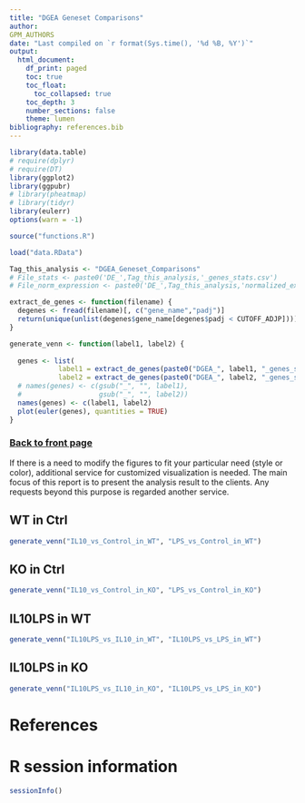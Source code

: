 ```yaml
---
title: "DGEA Geneset Comparisons"
author:
GPM_AUTHORS
date: "Last compiled on `r format(Sys.time(), '%d %B, %Y')`"
output:
  html_document:
    df_print: paged
    toc: true
    toc_float:
      toc_collapsed: true
    toc_depth: 3
    number_sections: false
    theme: lumen
bibliography: references.bib
---
```


```r
library(data.table)
# require(dplyr)
# require(DT)
library(ggplot2)
library(ggpubr)
# library(pheatmap)
# library(tidyr)
library(eulerr)
options(warn = -1)

source("functions.R")

load("data.RData")

Tag_this_analysis <- "DGEA_Geneset_Comparisons"
# File_stats <- paste0('DE_',Tag_this_analysis,'_genes_stats.csv')
# File_norm_expression <- paste0('DE_',Tag_this_analysis,'normalized_expression_quantification.csv')

extract_de_genes <- function(filename) {
  degenes <- fread(filename)[, c("gene_name","padj")]
  return(unique(unlist(degenes$gene_name[degenes$padj < CUTOFF_ADJP])))
}

generate_venn <- function(label1, label2) {
  
  genes <- list(
            label1 = extract_de_genes(paste0("DGEA_", label1, "_genes_stats.csv")), 
            label2 = extract_de_genes(paste0("DGEA_", label2, "_genes_stats.csv")))
  # names(genes) <- c(gsub("_", "", label1), 
  #                   gsub("_", "", label2))
  names(genes) <- c(label1, label2)
  plot(euler(genes), quantities = TRUE)
}

```

### [Back to front page](Analysis_Report_RNAseq.html)

If there is a need to modify the figures to fit your particular need (style or color), additional service for customized visualization is needed. The main focus of this report is to present the analysis result to the clients. Any requests beyond this purpose is regarded another service. 

## WT in Ctrl

```r
generate_venn("IL10_vs_Control_in_WT", "LPS_vs_Control_in_WT")
```

## KO in Ctrl

```r
generate_venn("IL10_vs_Control_in_KO", "LPS_vs_Control_in_KO")
```

## IL10LPS in WT

```r
generate_venn("IL10LPS_vs_IL10_in_WT", "IL10LPS_vs_LPS_in_WT")
```

## IL10LPS in KO

```r
generate_venn("IL10LPS_vs_IL10_in_KO", "IL10LPS_vs_LPS_in_KO")
```


# References

<div id="refs"></div>


# R session information

```r
sessionInfo()
```
